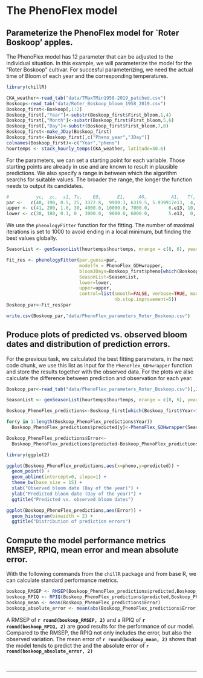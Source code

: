 # The PhenoFlex model

## Parameterize the PhenoFlex model for `Roter Boskoop’ apples.

The PhenoFlex model has 12 parameter that can be adjusted to the individual situation. In this example, we will parameterize the model for the "Roter Boskoop" cultivar. For succesful parameterizing, we need the actual time of Bloom of each year and the corresponding temperatures.

```r
library(chillR)

CKA_weather<-read_tab("data/TMaxTMin1958-2019_patched.csv")
Boskoop<-read_tab("data/Roter_Boskoop_bloom_1958_2019.csv")
Boskoop_first<-Boskoop[,1:2]
Boskoop_first[,"Year"]<-substr(Boskoop_first$First_bloom,1,4)
Boskoop_first[,"Month"]<-substr(Boskoop_first$First_bloom,5,6)
Boskoop_first[,"Day"]<-substr(Boskoop_first$First_bloom,7,8)
Boskoop_first<-make_JDay(Boskoop_first)
Boskoop_first<-Boskoop_first[,c("Pheno_year","JDay")]
colnames(Boskoop_first)<-c("Year","pheno")
hourtemps <- stack_hourly_temps(CKA_weather, latitude=50.6)
```

For the parameters, we can set a starting point for each variable. Those starting points are already in use and are known to result in plausible predictions. We also specify a range in between which the algorithm searchs for suitable values. The broader the range, the longer the function needs to output its candidates. 

```r
#          yc,  zc,  s1, Tu,    E0,      E1,     A0,         A1,   Tf, Tc, Tb,  slope
par <-   c(40, 190, 0.5, 25, 3372.8,  9900.3, 6319.5, 5.939917e13,  4, 36,  4,  1.60)
upper <- c(41, 200, 1.0, 30, 4000.0, 10000.0, 7000.0,       6.e13, 10, 40, 10, 50.00)
lower <- c(38, 180, 0.1, 0 , 3000.0,  9000.0, 6000.0,       5.e13,  0,  0,  0,  0.05)
```

We use the `phenologyFitter` function for the fitting. The number of maximal iterations is set to 1000 to avoid ending in a local minimum, but finding the best values globally.

```r
SeasonList <- genSeasonList(hourtemps$hourtemps, mrange = c(8, 6), years=c(1959:2018))

Fit_res <- phenologyFitter(par.guess=par,
                           modelfn = PhenoFlex_GDHwrapper,
                           bloomJDays=Boskoop_first$pheno[which(Boskoop_first$Year>1958)],
                           SeasonList=SeasonList,
                           lower=lower,
                           upper=upper,
                           control=list(smooth=FALSE, verbose=TRUE, maxit=1000,
                                        nb.stop.improvement=5))
Boskoop_par<-Fit_res$par

write.csv(Boskoop_par,"data/PhenoFlex_parameters_Roter_Boskoop.csv")
```


## Produce plots of predicted vs. observed bloom dates and distribution of prediction errors.

For the previous task, we calculated the best fitting parameters, in the next code chunk, we use this list as input for the `PhenoFlex_GDHwrapper` function and store the results together with the observed data. For the plots we also calculate the difference between prediction and observation for each year.

```r
Boskoop_par<-read_tab("data/PhenoFlex_parameters_Roter_Boskoop.csv")[,2]

SeasonList <- genSeasonList(hourtemps$hourtemps, mrange = c(8, 6), years=c(1959:2019))

Boskoop_PhenoFlex_predictions<-Boskoop_first[which(Boskoop_first$Year>1958),]

for(y in 1:length(Boskoop_PhenoFlex_predictions$Year))
  Boskoop_PhenoFlex_predictions$predicted[y]<-PhenoFlex_GDHwrapper(SeasonList[[y]],Boskoop_par)

Boskoop_PhenoFlex_predictions$Error<-
  Boskoop_PhenoFlex_predictions$predicted-Boskoop_PhenoFlex_predictions$pheno
```

```r
library(ggplot2)

ggplot(Boskoop_PhenoFlex_predictions,aes(x=pheno,y=predicted)) +
  geom_point() +
  geom_abline(intercept=0, slope=1) +
  theme_bw(base_size = 15) +
  xlab("Observed bloom date (Day of the year)") +
  ylab("Predicted bloom date (Day of the year)") +
  ggtitle("Predicted vs. observed bloom dates")
```

```r
ggplot(Boskoop_PhenoFlex_predictions,aes(Error)) +
  geom_histogram(binwidth = 2) +
  ggtitle("Distribution of prediction errors")
```

## Compute the model performance metrics RMSEP, RPIQ, mean error and mean absolute error.

With the following commands from the `chillR` package and from base R, we can calculate standard performance metrics.

```r
boskoop_RMSEP <- RMSEP(Boskoop_PhenoFlex_predictions$predicted,Boskoop_PhenoFlex_predictions$pheno)
boskoop_RPIQ <- RPIQ(Boskoop_PhenoFlex_predictions$predicted,Boskoop_PhenoFlex_predictions$pheno)
boskoop_mean <- mean(Boskoop_PhenoFlex_predictions$Error)
boskoop_absolute_error <- mean(abs(Boskoop_PhenoFlex_predictions$Error))
```

A RMSEP of **`r round(boskoop_RMSEP, 2)`** and a RPIQ of **`r round(boskoop_RPIQ, 2)`** are good results for the performance of our model. Compared to the RMSEP, the RPIQ not only includes the error, but also the observed variation. The mean error of **`r round(boskoop_mean, 2)`** shows that the model tends to predict the  and the absolute error of **`r round(boskoop_absolute_error, 2)`**

\
<hr />